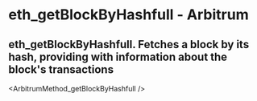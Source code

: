 # eth_getBlockByHashfull  - Arbitrum

## eth_getBlockByHashfull. Fetches a block by its hash, providing with information about the block's transactions


<ArbitrumMethod_getBlockByHashfull />
